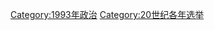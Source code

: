{{Cat topic in year| topic=选举| year=1993}}
{{Commonscat|Elections in 1993}}

[[Category:1993年政治|Category:1993年政治]]
[[Category:20世纪各年选举|Category:20世纪各年选举]]
